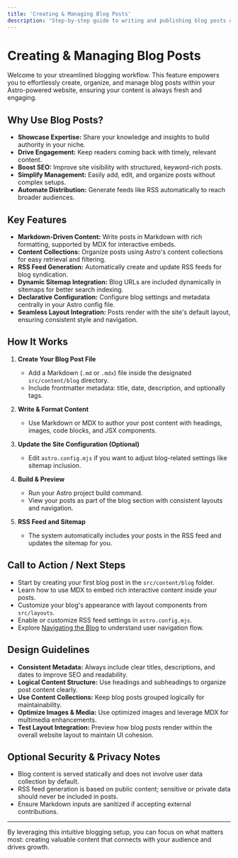 ```yaml
---
title: 'Creating & Managing Blog Posts'
description: 'Step-by-step guide to writing and publishing blog posts using markdown.'
---
```


# Creating & Managing Blog Posts

Welcome to your streamlined blogging workflow. This feature empowers you to effortlessly create, organize, and manage blog posts within your Astro-powered website, ensuring your content is always fresh and engaging.

## Why Use Blog Posts?

- **Showcase Expertise:** Share your knowledge and insights to build authority in your niche.
- **Drive Engagement:** Keep readers coming back with timely, relevant content.
- **Boost SEO:** Improve site visibility with structured, keyword-rich posts.
- **Simplify Management:** Easily add, edit, and organize posts without complex setups.
- **Automate Distribution:** Generate feeds like RSS automatically to reach broader audiences.

## Key Features

- **Markdown-Driven Content:** Write posts in Markdown with rich formatting, supported by MDX for interactive embeds.
- **Content Collections:** Organize posts using Astro's content collections for easy retrieval and filtering.
- **RSS Feed Generation:** Automatically create and update RSS feeds for blog syndication.
- **Dynamic Sitemap Integration:** Blog URLs are included dynamically in sitemaps for better search indexing.
- **Declarative Configuration:** Configure blog settings and metadata centrally in your Astro config file.
- **Seamless Layout Integration:** Posts render with the site's default layout, ensuring consistent style and navigation.

## How It Works

1. **Create Your Blog Post File**
   - Add a Markdown (`.md` or `.mdx`) file inside the designated `src/content/blog` directory.
   - Include frontmatter metadata: title, date, description, and optionally tags.

2. **Write & Format Content**
   - Use Markdown or MDX to author your post content with headings, images, code blocks, and JSX components.

3. **Update the Site Configuration (Optional)**
   - Edit `astro.config.mjs` if you want to adjust blog-related settings like sitemap inclusion.

4. **Build & Preview**
   - Run your Astro project build command.
   - View your posts as part of the blog section with consistent layouts and navigation.

5. **RSS Feed and Sitemap**
   - The system automatically includes your posts in the RSS feed and updates the sitemap for you.

## Call to Action / Next Steps

- Start by creating your first blog post in the `src/content/blog` folder.
- Learn how to use MDX to embed rich interactive content inside your posts.
- Customize your blog's appearance with layout components from `src/layouts`.
- Enable or customize RSS feed settings in `astro.config.mjs`.
- Explore [Navigating the Blog](/blogging/navigating-the-blog) to understand user navigation flow.

## Design Guidelines

- **Consistent Metadata:** Always include clear titles, descriptions, and dates to improve SEO and readability.
- **Logical Content Structure:** Use headings and subheadings to organize post content clearly.
- **Use Content Collections:** Keep blog posts grouped logically for maintainability.
- **Optimize Images & Media:** Use optimized images and leverage MDX for multimedia enhancements.
- **Test Layout Integration:** Preview how blog posts render within the overall website layout to maintain UI cohesion.

## Optional Security & Privacy Notes

- Blog content is served statically and does not involve user data collection by default.
- RSS feed generation is based on public content; sensitive or private data should never be included in posts.
- Ensure Markdown inputs are sanitized if accepting external contributions.

---

By leveraging this intuitive blogging setup, you can focus on what matters most: creating valuable content that connects with your audience and drives growth.
